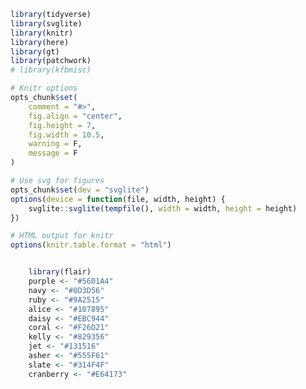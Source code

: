 ```R
library(tidyverse)
library(svglite)
library(knitr)
library(here)
library(gt)
library(patchwork)
# library(kfbmisc)

# Knitr options
opts_chunk$set(
	comment = "#>",
	fig.align = "center",
	fig.height = 7,
	fig.width = 10.5,
	warning = F,
	message = F
)

# Use svg for figures
opts_chunk$set(dev = "svglite")
options(device = function(file, width, height) {
	svglite::svglite(tempfile(), width = width, height = height)
})

# HTML output for knitr
options(knitr.table.format = "html")

```


<!-- Custom css -->
```css
```


<!-- From xaringancolor -->

<div style = "position:fixed; visibility: hidden">
$$
\require{color}
\definecolor{purple}{rgb}{0.337254901960784, 0.00392156862745098, 0.643137254901961}
\definecolor{navy}{rgb}{0.0509803921568627, 0.23921568627451, 0.337254901960784}
\definecolor{ruby}{rgb}{0.603921568627451, 0.145098039215686, 0.0823529411764706}
\definecolor{alice}{rgb}{0.0627450980392157, 0.470588235294118, 0.584313725490196}
\definecolor{daisy}{rgb}{0.92156862745098, 0.788235294117647, 0.266666666666667}
\definecolor{coral}{rgb}{0.949019607843137, 0.427450980392157, 0.129411764705882}
\definecolor{kelly}{rgb}{0.509803921568627, 0.576470588235294, 0.337254901960784}
\definecolor{jet}{rgb}{0.0745098039215686, 0.0823529411764706, 0.0862745098039216}
\definecolor{asher}{rgb}{0.333333333333333, 0.372549019607843, 0.380392156862745}
\definecolor{slate}{rgb}{0.192156862745098, 0.309803921568627, 0.309803921568627}
\definecolor{cranberry}{rgb}{0.901960784313726, 0.254901960784314, 0.450980392156863}
$$
</div>
	
<script type="text/x-mathjax-config">
	MathJax.Hub.Config({
		TeX: {
			Macros: {
				purple: ["{\\color{purple}{#1}}", 1],
				navy: ["{\\color{navy}{#1}}", 1],
				ruby: ["{\\color{ruby}{#1}}", 1],
				alice: ["{\\color{alice}{#1}}", 1],
				daisy: ["{\\color{daisy}{#1}}", 1],
				coral: ["{\\color{coral}{#1}}", 1],
				kelly: ["{\\color{kelly}{#1}}", 1],
				jet: ["{\\color{jet}{#1}}", 1],
				asher: ["{\\color{asher}{#1}}", 1],
				slate: ["{\\color{slate}{#1}}", 1],
				cranberry: ["{\\color{cranberry}{#1}}", 1]
			},
			loader: {load: ['[tex]/color']},
			tex: {packages: {'[+]': ['color']}}
		}
	});
</script>

<style>
	.purple {color: #5601A4;}
	.navy {color: #0D3D56;}
	.ruby {color: #9A2515;}
	.alice {color: #107895;}
	.daisy {color: #EBC944;}
	.coral {color: #F26D21;}
	.kelly {color: #829356;}
	.jet {color: #131516;}
	.asher {color: #555F61;}
	.slate {color: #314F4F;}
	.cranberry {color: #E64173;}
</style>


```r
	library(flair)
	purple <- "#5601A4"
	navy <- "#0D3D56"
	ruby <- "#9A2515"
	alice <- "#107895"
	daisy <- "#EBC944"
	coral <- "#F26D21"
	kelly <- "#829356"
	jet <- "#131516"
	asher <- "#555F61"
	slate <- "#314F4F"
	cranberry <- "#E64173"
```
